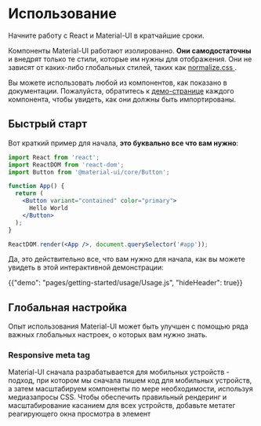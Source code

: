 # Использование

<p class="description">Начните работу с React и Material-UI в кратчайшие сроки.</p>

Компоненты Material-UI работают изолированно. **Они самодостаточны** и внедрят только те стили, которые им нужны для отображения. Они не зависят от каких-либо глобальных стилей, таких как [ normalize.css ](https://github.com/necolas/normalize.css/).

Вы можете использовать любой из компонентов, как показано в документации. Пожалуйста, обратитесь к [демо-странице](/components/buttons/) каждого компонента, чтобы увидеть, как они должны быть импортированы.

## Быстрый старт

Вот краткий пример для начала, **это буквально все что вам нужно**:

```jsx
import React from 'react';
import ReactDOM from 'react-dom';
import Button from '@material-ui/core/Button';

function App() {
  return (
    <Button variant="contained" color="primary">
      Hello World
    </Button>
  );
}

ReactDOM.render(<App />, document.querySelector('#app'));
```

Да, это действительно все, что вам нужно для начала, как вы можете увидеть в этой интерактивной демонстрации:

{{"demo": "pages/getting-started/usage/Usage.js", "hideHeader": true}}

## Глобальная настройка

Опыт использования Material-UI может быть улучшен с помощью ряда важных глобальных настроек, о которых вам нужно знать.

### Responsive meta tag

Material-UI сначала разрабатывается для мобильных устройств - подход, при котором мы сначала пишем код для мобильных устройств, а затем масштабируем компоненты по мере необходимости, используя медиазапросы CSS. Чтобы обеспечить правильный рендеринг и масштабирование касанием для всех устройств, добавьте метатег реагирующего окна просмотра в элемент 
